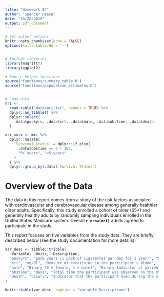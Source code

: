```yaml
---
title: "Homework 04"
author: "Spencer Pease"
date: "10/28/2019"
output: pdf_document
---
```


```r

# Set output options
knitr::opts_chunk$set(echo = FALSE)
options(knitr.kable.NA = '-')


# Include libraries
library(magrittr)
library(ggplot2)

# Source helper functions
source("functions/summary_table.R")
source("functions/population_estimates.R")


# Load data
mri <-
  read.table("data/mri.txt", header = TRUE) %>%
  dplyr::as_tibble() %>%
  dplyr::select(
    .data$packyrs, .data$crt, .data$male, .data$obstime, .data$death
  )

mri_surv <- mri %>%
  dplyr::mutate(
    `Survival Status` = dplyr::if_else(
      .data$obstime >= 5 * 365,
      "5+ years", "<5 years"
    )
  ) %>%
  dplyr::group_by(.data$`Survival Status`)


```


# Overview of the Data

The data in this report comes from a study of the risk factors associated with
cardiovascular and cerebrovascular disease among generally healthier older
adults. Specifically, this study enrolled a cohort of older (65+) and generally
healthy adults by randomly sampling individuals enrolled in the United States
Medicare system. Overall **`r nrow(mri)`** adults agreed to participate in the
study.

This report focuses on five variables from the study data. They are briefly
described below (see the study documentation for more details):

```r

var_desc <- tibble::tribble(
  ~Variable, ~Units, ~Description,
  "packyrs", "pack years (1 pack of cigarettes per day for 1 year)", "Smoking history",
  "crt", "mg/dl", "Measure of creatinine in the participant's blood",
  "male", "Binary (0 = female, 1 = male)", "Binary Indicator of patient sex",
  "obstime", "days", "Total time the participant was observed on the study",
  "death", "binary", "Indicator that the participant died during the study"
)

knitr::kable(var_desc, caption = "Variable Descriptions")

```
